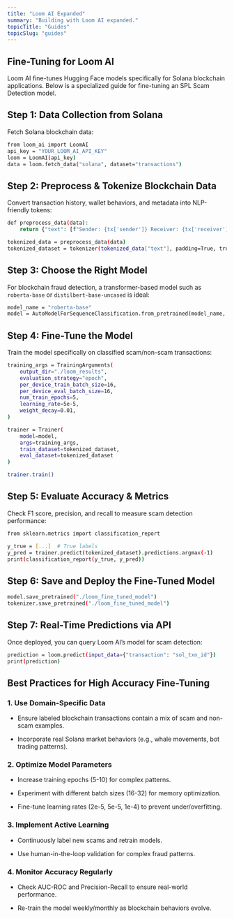 ```yaml
---
title: "Loom AI Expanded"
summary: "Building with Loom AI expanded."
topicTitle: "Guides"
topicSlug: "guides" 
---
```


## Fine-Tuning for Loom AI

Loom AI fine-tunes Hugging Face models specifically for Solana blockchain applications. Below is a specialized guide for fine-tuning an SPL Scam Detection model.

## Step 1: Data Collection from Solana

Fetch Solana blockchain data:

```bash
from loom_ai import LoomAI
api_key = "YOUR_LOOM_AI_API_KEY"
loom = LoomAI(api_key)
data = loom.fetch_data("solana", dataset="transactions")
```

## Step 2: Preprocess & Tokenize Blockchain Data

Convert transaction history, wallet behaviors, and metadata into NLP-friendly tokens:

```bash
def preprocess_data(data):
    return {"text": [f"Sender: {tx['sender']} Receiver: {tx['receiver']} Amount: {tx['amount']}]" for tx in data]}

tokenized_data = preprocess_data(data)
tokenized_dataset = tokenizer(tokenized_data["text"], padding=True, truncation=True, return_tensors="pt")
```

## Step 3: Choose the Right Model

For blockchain fraud detection, a transformer-based model such as `roberta-base` or `distilbert-base-uncased` is ideal:

```bash
model_name = "roberta-base"
model = AutoModelForSequenceClassification.from_pretrained(model_name, num_labels=2)
```

## Step 4: Fine-Tune the Model

Train the model specifically on classified scam/non-scam transactions:

```bash
training_args = TrainingArguments(
    output_dir="./loom_results",
    evaluation_strategy="epoch",
    per_device_train_batch_size=16,
    per_device_eval_batch_size=16,
    num_train_epochs=5,
    learning_rate=5e-5,
    weight_decay=0.01,
)

trainer = Trainer(
    model=model,
    args=training_args,
    train_dataset=tokenized_dataset,
    eval_dataset=tokenized_dataset
)

trainer.train()
```

## Step 5: Evaluate Accuracy & Metrics

Check F1 score, precision, and recall to measure scam detection performance:

```bash
from sklearn.metrics import classification_report

y_true = [...]  # True labels
y_pred = trainer.predict(tokenized_dataset).predictions.argmax(-1)
print(classification_report(y_true, y_pred))
```

## Step 6: Save and Deploy the Fine-Tuned Model

```bash
model.save_pretrained("./loom_fine_tuned_model")
tokenizer.save_pretrained("./loom_fine_tuned_model")
```

## Step 7: Real-Time Predictions via API

Once deployed, you can query Loom AI’s model for scam detection:

```bash
prediction = loom.predict(input_data={"transaction": "sol_txn_id"})
print(prediction)
```

## Best Practices for High Accuracy Fine-Tuning

### 1. Use Domain-Specific Data

* Ensure labeled blockchain transactions contain a mix of scam and non-scam examples.

* Incorporate real Solana market behaviors (e.g., whale movements, bot trading patterns).

### 2. Optimize Model Parameters

* Increase training epochs (5-10) for complex patterns.

* Experiment with different batch sizes (16-32) for memory optimization.

* Fine-tune learning rates (2e-5, 5e-5, 1e-4) to prevent under/overfitting.

### 3. Implement Active Learning

* Continuously label new scams and retrain models.

* Use human-in-the-loop validation for complex fraud patterns.

### 4. Monitor Accuracy Regularly

* Check AUC-ROC and Precision-Recall to ensure real-world performance.

* Re-train the model weekly/monthly as blockchain behaviors evolve.


